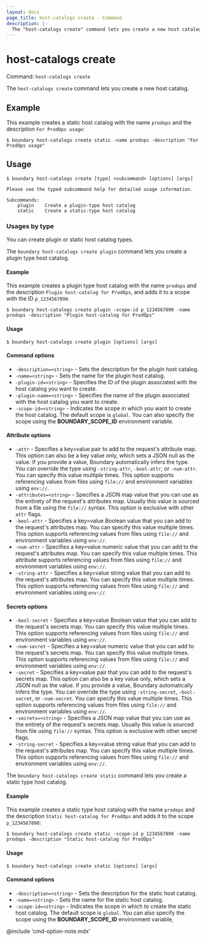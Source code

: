 ```yaml
---
layout: docs
page_title: host-catalogs create - Command
description: |-
  The "host-catalogs create" command lets you create a new host catalog.
---
```


# host-catalogs create

Command: `host-catalogs create`

The `host-catalogs create` command lets you create a new host catalog.

## Example

This example creates a static host catalog with the name `prodops` and the description `For ProdOps usage`:

```shell-session
$ boundary host-catalogs create static -name prodops -description "For ProdOps usage"
```

## Usage

<CodeBlockConfig hideClipboard>

```shell-session
$ boundary host-catalogs create [type] <subcommand> [options] [args]

Please see the typed subcommand help for detailed usage information.

Subcommands:
    plugin    Create a plugin-type host catalog
    static    Create a static-type host catalog
```

</CodeBlockConfig>

### Usages by type

You can create plugin or static host catalog types.

<Tabs>
<Tab heading="Plugin">

The `boundary host-catalogs create plugin` command lets you create a plugin type host catalog.

#### Example

This example creates a plugin type host catalog with the name `prodops` and the description `Plugin host-catalog for ProdOps`, and adds it to a scope with the ID `p_1234567890`.

```shell-session
$ boundary host-catalogs create plugin -scope-id p_1234567890 -name prodops -description "Plugin host-catalog for ProdOps"
```

#### Usage

<CodeBlockConfig hideClipboard>

```shell-session
$ boundary host-catalogs create plugin [options] [args]
```

</CodeBlockConfig>

#### Command options

- `-description=<string>` - Sets the description for the plugin host catalog.
- `-name=<string>` - Sets the name for the plugin host catalog.
- `-plugin-id=<string>` - Specifies the ID of the plugin associated with the host catalog you want to create.
- `-plugin-name=<string>` - Specifies the name of the plugin associated with the host catalog you want to create.
- `-scope-id=<string>` - Indicates the scope in which you want to create the host catalog.
The default scope is `global`.
You can also specify the scope using the **BOUNDARY_SCOPE_ID** environment variable.

#### Attribute options

- `-attr` - Specifies a key=value pair to add to the request's attribute map.
This option can also be a key value only, which sets a JSON null as the value.
If you provide a value, Boundary automatically infers the type.
You can override the type using `-string-attr`, `-bool-attr`, or `-num-attr`.
You can specify this value multiple times.
This option supports referencing values from files using `file://` and environment variables using `env://`.
- `-attributes=<string>` - Specifies a JSON map value that you can use as the entirety of the request's attributes map.
Usually this value is sourced from a file using the `file://` syntax.
This option is exclusive with other `attr` flags.
- `-bool-attr` - Specifies a key=value Boolean value that you can add to the request's attributes map.
You can specify this value multiple times.
This option supports referencing values from files using `file://` and environment variables using `env://`.
- `-num-attr` - Specifies a key=value numeric value that you can add to the request's attributes map.
You can specify this value multiple times.
This attribute supports referencing values from files using `file://` and environment variables using `env://`.
- `-string-attr` - Specifies a key=value string value that you can add to the request's attributes map.
You can specify this value multiple times.
This option supports referencing values from files using `file://` and environment variables using `env://`.

#### Secrets options

- `-bool-secret` - Specifies a key=value Boolean value that you can add to the request's secrets map.
You can specify this value multiple times.
This option supports referencing values from files using `file://` and environment variables using `env://`.
- `-num-secret` - Specifies a key=value numeric value that you can add to the request's secrets map.
You can specify this value multiple times.
This option supports referencing values from files using `file://` and environment variables using `env://`.
- `-secret` - Specifies a key=value pair that you can add to the request's secrets map.
This option can also be a key value only, which sets a JSON null as the value.
If you provide a value, Boundary automatically infers the type.
You can override the type using `-string-secret`, `-bool-secret`, or `-num-secret`.
You can specify this value multiple times.
This option supports referencing values from files using `file://` and environment variables using `env://`.
- `-secrets=<string>` - Specifies a JSON map value that you can use as the entirety of the request's secrets map.
Usually this value is sourced from file using `file://` syntax.
This option is exclusive with other secret flags.
- `-string-secret` - Specifies a key=value string value that you can add to the request's attributes map.
You can specify this value multiple times.
This option supports referencing values from files using `file://` and environment variables using `env://`.

</Tab>

<Tab heading="Static">

The `boundary host-catalogs create static` command lets you create a static type host catalog.

#### Example

This example creates a static type host catalog with the name `prodops` and the description `Static host-catalog for ProdOps` and adds it to the scope `p_1234567890`:

```shell-session
$ boundary host-catalogs create static -scope-id p_1234567890 -name prodops -description "Static host-catalog for ProdOps"
```

#### Usage

<CodeBlockConfig hideClipboard>

```shell-session
$ boundary host-catalogs create static [options] [args]
```

</CodeBlockConfig>

#### Command options

- `-description=<string>` - Sets the description for the static host catalog.
- `-name=<string>` - Sets the name for the static host catalog.
- `-scope-id=<string>` - Indicates the scope in which to create the static host catalog.
The default scope is `global`.
You can also specify the scope using the **BOUNDARY_SCOPE_ID** environment variable,

</Tab>
</Tabs>

@include 'cmd-option-note.mdx'